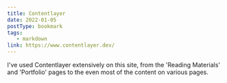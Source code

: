 ```yaml
---
title: Contentlayer
date: 2022-01-05
postType: bookmark
tags:
   - markdown
link: https://www.contentlayer.dev/
---
```


I've used Contentlayer extensively on this site, from the 'Reading Materials' and 'Portfolio' pages to the even most of the content on various pages.
